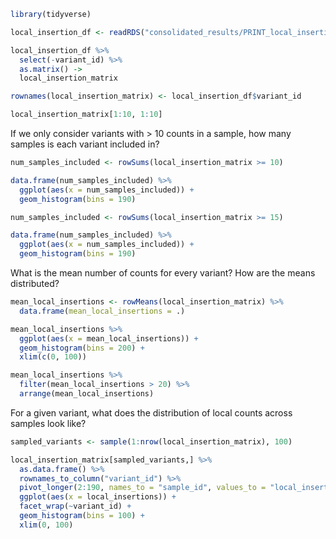 ```r
library(tidyverse)
```

```r
local_insertion_df <- readRDS("consolidated_results/PRINT_local_insertion_matrix.Rds")
```


```r
local_insertion_df %>%
  select(-variant_id) %>%
  as.matrix() ->
  local_insertion_matrix

rownames(local_insertion_matrix) <- local_insertion_df$variant_id

local_insertion_matrix[1:10, 1:10]
```


If we only consider variants with > 10 counts in a sample, how many samples is each variant included in? 
```r
num_samples_included <- rowSums(local_insertion_matrix >= 10)

data.frame(num_samples_included) %>%
  ggplot(aes(x = num_samples_included)) + 
  geom_histogram(bins = 190)

num_samples_included <- rowSums(local_insertion_matrix >= 15)

data.frame(num_samples_included) %>%
  ggplot(aes(x = num_samples_included)) + 
  geom_histogram(bins = 190)
```
What is the mean number of counts for every variant? How are the means distributed? 
```r
mean_local_insertions <- rowMeans(local_insertion_matrix) %>% 
  data.frame(mean_local_insertions = .)

mean_local_insertions %>%
  ggplot(aes(x = mean_local_insertions)) + 
  geom_histogram(bins = 200) +
  xlim(c(0, 100))

mean_local_insertions %>%
  filter(mean_local_insertions > 20) %>%
  arrange(mean_local_insertions)
```

For a given variant, what does the distribution of local counts across samples look like? 
```r
sampled_variants <- sample(1:nrow(local_insertion_matrix), 100)

local_insertion_matrix[sampled_variants,] %>%
  as.data.frame() %>%
  rownames_to_column("variant_id") %>%
  pivot_longer(2:190, names_to = "sample_id", values_to = "local_insertions") %>%
  ggplot(aes(x = local_insertions)) + 
  facet_wrap(~variant_id) + 
  geom_histogram(bins = 100) +
  xlim(0, 100)
```



